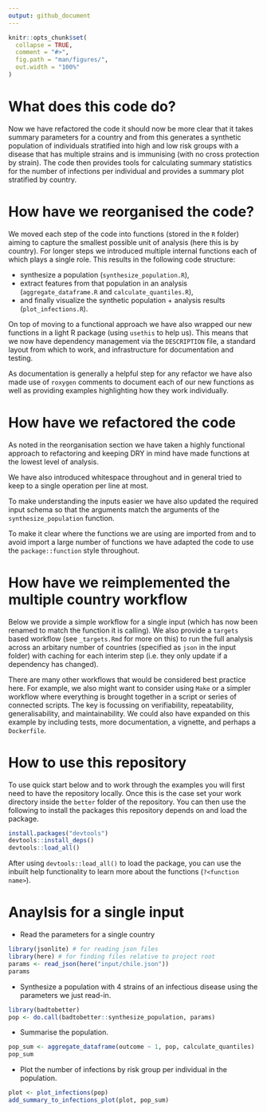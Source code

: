 ```yaml
---
output: github_document
---
```


<!-- README.md is generated from README.Rmd. Please edit that file -->

```r
knitr::opts_chunk$set(
  collapse = TRUE,
  comment = "#>",
  fig.path = "man/figures/",
  out.width = "100%"
)
```

# What does this code do?

Now we have refactored the code it should now be more clear that it takes summary parameters for a country and from this generates a synthetic population of individuals stratified into high and low risk groups with a disease that has multiple strains and is immunising (with no cross protection by strain). The code then provides tools for calculating summary statistics for the number of infections per individual and provides a summary plot stratified by country.

# How have we reorganised the code?

We moved each step of the code into functions (stored in the `R` folder) aiming to capture the smallest possible unit of analysis (here this is by country). For longer steps we introduced multiple internal functions each of which plays a single role. This results in the following code structure:

 - synthesize a population (`synthesize_population.R`),
 - extract features from that population in an analysis (`aggregate_dataframe.R` and `calculate_quantiles.R`),
 - and finally visualize the synthetic population + analysis results (`plot_infections.R`).

On top of moving to a functional approach we have also wrapped our new functions in a light R package (using `usethis` to help us). This means that we now have dependency management via the `DESCRIPTION` file, a standard layout from which to work, and infrastructure for documentation and testing. 

As documentation is generally a helpful step for any refactor we have also made use of `roxygen` comments to document each of our new functions as well as providing examples highlighting how they work individually.

# How have we refactored the code

As noted in the reorganisation section we have taken a highly functional approach to refactoring and keeping DRY in mind have made functions at the lowest level of analysis. 

We have also introduced whitespace throughout and in general tried to keep to a single operation per line at most.

To make understanding the inputs easier we have also updated the required input schema so that the arguments match the arguments of the `synthesize_population` function. 

To make it clear where the functions we are using are imported from and to avoid import a large number of functions we have adapted the code to use the `package::function` style throughout.

# How have we reimplemented the multiple country workflow

Below we provide a simple workflow for a single input (which has now been renamed to match the function it is calling). We also provide a `targets` based workflow (see `_targets.Rmd` for more on this) to run the full analysis across an arbitary number of countries (specified as `json` in the input folder) with caching for each interim step (i.e. they only update if a dependency has changed).

There are many other workflows that would be considered best practice here. For example, we also might want to consider using `Make` or a simpler workflow where everything is brought together in a script or series of connected scripts. The key is focussing on verifiability, repeatability, generalisability, and maintainability. We could also have expanded on this example by including tests, more documentation, a vignette, and perhaps a `Dockerfile`.

# How to use this repository

To use quick start below and to work through the examples you will first need to have the repository locally. Once this is the case set your work directory inside the `better` folder of the repository. You can then use the following to install the packages this repository depends on and load the package.

```r
install.packages("devtools")
devtools::install_deps()
devtools::load_all()
```

After using `devtools::load_all()` to load the package, you can use the inbuilt help functionality to learn more about the functions (`?<function name>`).

# Anaylsis for a single input

- Read the parameters for a single country

```r
library(jsonlite) # for reading json files
library(here) # for finding files relative to project root
params <- read_json(here("input/chile.json"))
params
```

- Synthesize a population with 4 strains of an infectious disease using the parameters we just read-in.

```r
library(badtobetter)
pop <- do.call(badtobetter::synthesize_population, params)
```

- Summarise the population.

```r
pop_sum <- aggregate_dataframe(outcome ~ 1, pop, calculate_quantiles)
pop_sum
```

- Plot the number of infections by risk group per individual in the population.

```r
plot <- plot_infections(pop)
add_summary_to_infections_plot(plot, pop_sum)
```
